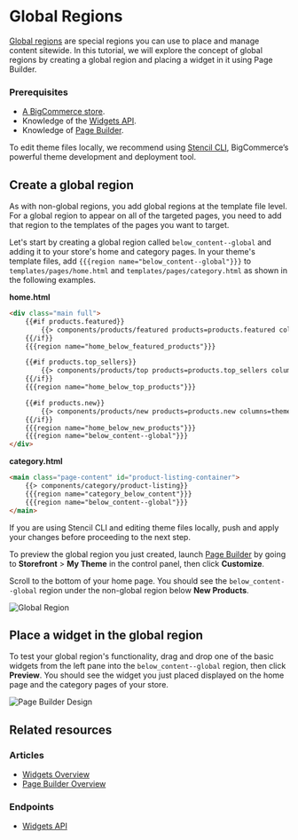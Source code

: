 # Global Regions



[Global regions](/api-docs/store-management/widgets/overview#global-regions) are special regions you can use to place and manage content sitewide. 
In this tutorial, we will explore the concept of global regions by creating a global region and placing a widget in it using Page Builder.

###  Prerequisites

* [A BigCommerce store](https://support.bigcommerce.com/s/article/Starting-a-Bigcommerce-Trial).
* Knowledge of the [Widgets API](/api-docs/storefront/widgets/widgets-overview).
* Knowledge of [Page Builder](https://support.bigcommerce.com/s/article/Page-Builder).

To edit theme files locally, we recommend using [Stencil CLI](/stencil-docs/installing-stencil-cli/installing-stencil), BigCommerce’s powerful theme development and deployment tool.

## Create a global region

As with non-global regions, you add global regions at the template file level. For a global region to appear on all of the targeted pages, you need to add that region to the templates of the pages you want to target.

Let's start by creating a global region called `below_content--global` and adding it to your store's home and category pages. In your theme's template files, add `{{{region name="below_content--global"}}}` to `templates/pages/home.html` and `templates/pages/category.html` as shown in the following examples.

**home.html**

```html
<div class="main full">
    {{#if products.featured}}
        {{> components/products/featured products=products.featured columns=theme_settings.homepage_featured_products_column_count}}
    {{/if}}
    {{{region name="home_below_featured_products"}}}

    {{#if products.top_sellers}}
        {{> components/products/top products=products.top_sellers columns=theme_settings.homepage_top_products_column_count}}
    {{/if}}
    {{{region name="home_below_top_products"}}}

    {{#if products.new}}
        {{> components/products/new products=products.new columns=theme_settings.homepage_new_products_column_count}}
    {{/if}}
    {{{region name="home_below_new_products"}}}
    {{{region name="below_content--global"}}} 
</div>
```

**category.html**
```html
<main class="page-content" id="product-listing-container">
    {{> components/category/product-listing}}
    {{{region name="category_below_content"}}}
    {{{region name="below_content--global"}}}
</main>
```

If you are using Stencil CLI and editing theme files locally, push and apply your changes before proceeding to the next step.

To preview the global region you just created, launch [Page Builder](https://support.bigcommerce.com/s/article/Page-Builder) by going to **Storefront** > **My Theme** in the control panel, then click **Customize**. 

Scroll to the bottom of your home page. You should see the `below_content--global` region under the non-global region below **New Products**.

![Global Region](https://raw.githubusercontent.com/bigcommerce/dev-docs/master/assets/images/global-regions-tutorial-01.png "Global Region")

## Place a widget in the global region

To test your global region's functionality, drag and drop one of the basic widgets from the left pane into the `below_content--global` region, then click **Preview**. You should see the widget you just placed displayed on the home page and the category pages of your store.

![Page Builder Design](https://raw.githubusercontent.com/bigcommerce/dev-docs/master/assets/images/global-regions-tutorial-02.png "Page Builder Design")

## Related resources

### Articles
* [Widgets Overview](/api-docs/store-management/widgets/overview)
* [Page Builder Overview](/stencil-docs/page-builder/page-builder-overview)

### Endpoints
* [Widgets API](/docs/rest-content/widgets)
